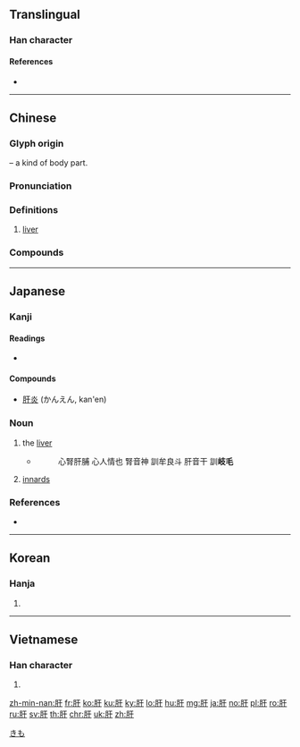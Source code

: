 {{character info/new}}
==Translingual==
{{stroke order|strokes=7}}

===Han character===
{{Han char|rn=130|rad=肉|as=03|sn=7|four=71240|canj=BMJ|ids=⿰月干}}

====References====
* {{Han ref|kx=0974.090|dkj=29273|dj=1425.310|hdz=32044.030|uh=809D|ud=32925|bh=A878|bd=43128}}

----

==Chinese==
{{zh-forms}}

===Glyph origin===
{{Han etym}}
{{Han compound|肉|alt1=⺼|t1=body|干|ls=psc|c1=s|c2=p}} – a kind of body part.

===Pronunciation===
{{zh-pron
|m=gān
|c=gon1
|h=pfs=kôn
|md=
|mn=koaⁿ
|w=
|ma=zh-gan.ogg
|mc=y
|oc=y
|cat=n
}}

===Definitions===
{{zh-hanzi}}

# {{lb|zh|anatomy}} [[liver]] {{zh-mw|葉|個}}
#: {{zh-x|我 不 吃 肚{dǔ} 也不 吃 肝。|I can't eat either tripe or '''liver'''.}}
#: {{zh-x|身體 的 大部分 膽固醇 是 在 肝 和 腸 內 由 消化 的 食物 製 成 的。|Most of the body's cholesterol is made in the '''liver''' and intestine from digested food.}}

===Compounds===
{{zh-der|互託肝膽|全無心肝|剌心剌肝|剖心坼肝|剖心析肝|剖肝泣血|剖肝瀝膽|動肝火|壞心肝|大動肝火|夾肝|心疼肝斷|心肝|心肝寶貝|心肝肉|忠肝義膽|感人肺肝|披瀝肝膽|披肝掛膽|披肝瀝膽|披露肝膽|揪心扒肝|摘心去肝|摧心剖肝|摧胸破肝|有肝膽|沙肝兒|瀝膽墮肝|瀝膽披肝|炒肝兒|玻璃心肝|肝功能|肝吸蟲|肝橫膽乍|肝氣|肝火|肝火上炎|肝火旺|肝火盛|肝炎|肝癌|肝硬化症|肝脾|肝腦塗地|肝腫大|肝腸寸斷|肝腸崩裂|肝膽|肝膽塗地|肝膽楚越|肝膽照人|肝膽相照|肝膽胡越|肝臟|肝虛|肝蛭|肝醣|肝風|肝鬱|肝鬲|肺肝|胗肝兒|蝨脛蟣肝|蟲臂鼠肝|豬肝|赤膽忠肝|輸肝剖膽|輸肝瀝膽|隳肝瀝膽|雕肝琢腎|雕肝琢膂|雕肝鏤腎|露膽披肝|驢肝肺|魚肝油|鰵魚肝油|鳳髓龍肝|麟肝鳳髓|鼠肝蟲臂|龍肝豹胎|龍肝鳳髓}}

----

==Japanese==

===Kanji===
{{ja-kanji|grade=c|rs=肉03}}

====Readings====
* {{ja-readings|goon=[[かん]] (kan)|kun=[[きも]] (kimo)|kanon=[[かん]] (kan)}}

====Compounds====
* [[肝炎]] (かんえん, kan'en)

===Noun===
{{ja-noun|きも}}

# the [[liver]]
#* {{RQ:Shin'yaku Kegonkyō Ongi Shiki}}
#*: 心腎肝脯 心人情也 腎音神 訓牟良斗 肝音干 訓'''岐毛'''
# [[innards]]

===References===
* {{R:Nara Ibun 3}}

[[Category:Japanese basic words|きも]]

----

==Korean==

===Hanja===
{{ko-hanja|hangeul=간|eumhun=|rv=gan|mr=kan|y=kan}}

# {{defn|lang=ko|sort=肉03}}

----

==Vietnamese==

===Han character===
{{vi-hantu|[[can]], [[gan]]|rs=肉03}}

# {{defn|lang=vi|sort=肉03}}

[[zh-min-nan:肝]]
[[fr:肝]]
[[ko:肝]]
[[ku:肝]]
[[ky:肝]]
[[lo:肝]]
[[hu:肝]]
[[mg:肝]]
[[ja:肝]]
[[no:肝]]
[[pl:肝]]
[[ro:肝]]
[[ru:肝]]
[[sv:肝]]
[[th:肝]]
[[chr:肝]]
[[uk:肝]]
[[zh:肝]]